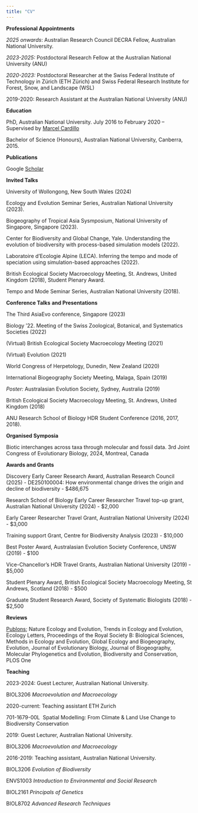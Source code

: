 ```yaml
---
title: "CV"
---
```


**Professional Appointments**

*2025 onwards*: Australian Research Council DECRA Fellow, Australian National University.

*2023-2025:* Postdoctoral Research Fellow at the Australian National University (ANU)

*2020-2023:* Postdoctoral Researcher at the Swiss Federal Institute of Technology in Zürich (ETH Zürich) and Swiss Federal Research Institute for Forest, Snow, and Landscape (WSL)

2019-2020: Research Assistant at the Australian National University (ANU)

**Education**

PhD, Australian National University. July 2016 to February 2020 -- Supervised by [Marcel Cardillo](https://biology.anu.edu.au/people/academics/marcel-cardillo)

Bachelor of Science (Honours), Australian National University, Canberra, 2015.

**Publications**

Google [Scholar](https://scholar.google.com.au/citations?user=fvEE3s4AAAAJ&hl=en)

**Invited Talks**

University of Wollongong, New South Wales (2024)

Ecology and Evolution Seminar Series, Australian National University (2023).

Biogeography of Tropical Asia Sysmposium, National University of Singapore, Singapore (2023).

Center for Biodiversity and Global Change, Yale. Understanding the evolution of biodiversity with process-based simulation models (2022).

Laboratoire d'Ecologie Alpine (LECA). Inferring the tempo and mode of speciation using simulation-based approaches (2022).

British Ecological Society Macroecology Meeting, St. Andrews, United Kingdom (2018), Student Plenary Award.

Tempo and Mode Seminar Series, Australian National University (2018).

**Conference Talks** **and Presentations**

The Third AsiaEvo conference, Singapore (2023)

Biology '22. Meeting of the Swiss Zoological, Botanical, and Systematics Societies (2022)

(Virtual) British Ecological Society Macroecology Meeting (2021)

(Virtual) Evolution (2021)

World Congress of Herpetology, Dunedin, New Zealand (2020)

International Biogeography Society Meeting, Malaga, Spain (2019)

*Poster:* Australasian Evolution Society, Sydney, Australia (2019)

British Ecological Society Macroecology Meeting, St. Andrews, United Kingdom (2018)

ANU Research School of Biology HDR Student Conference (2016, 2017, 2018).

**Organised Symposia**

Biotic interchanges across taxa through molecular and fossil data. 3rd Joint Congress of Evolutionary Biology, 2024, Montreal, Canada

**Awards and Grants**

Discovery Early Career Research Award, Australian Research Council (2025) - DE250100004: How environmental change drives the origin and decline of biodiversity - \$486,675

Research School of Biology Early Career Researcher Travel top-up grant, Australian National University (2024) - \$2,000

Early Career Researcher Travel Grant, Australian National University (2024) - \$3,000

Training support Grant, Centre for Biodiversity Analysis (2023) - \$10,000

Best Poster Award, Australasian Evolution Society Conference, UNSW (2019) - \$100

Vice-Chancellor's HDR Travel Grants, Australian National University (2019) - \$5,000

Student Plenary Award, British Ecological Society Macroecology Meeting, St Andrews, Scotland (2018) - \$500

Graduate Student Research Award, Society of Systematic Biologists (2018) - \$2,500

**Reviews**

[Publons](https://publons.com/researcher/1565074/alexander-skeels/); Nature Ecology and Evolution, Trends in Ecology and Evolution, Ecology Letters, Proceedings of the Royal Society B: Biological Sciences, Methods in Ecology and Evolution, Global Ecology and Biogeography, Evolution, Journal of Evolutionary Biology, Journal of Biogeography, Molecular Phylogenetics and Evolution, Biodiversity and Conservation, PLOS One

**Teaching**

2023-2024: Guest Lecturer, Australian National University.

BIOL3206 *Macroevolution and Macroecology*

2020-current: Teaching assistant ETH Zurich

701-1679-00L  Spatial Modelling: From Climate & Land Use Change to Biodiversity Conservation

2019: Guest Lecturer, Australian National University.

BIOL3206 *Macroevolution and Macroecology*

2016-2019: Teaching assistant, Australian National University.

BIOL3206 *Evolution of Biodiversity*

ENVS1003 *Introduction to Environmental and Social Research*

BIOL2161 *Principals of Genetics*

BIOL8702 *Advanced Research Techniques*
